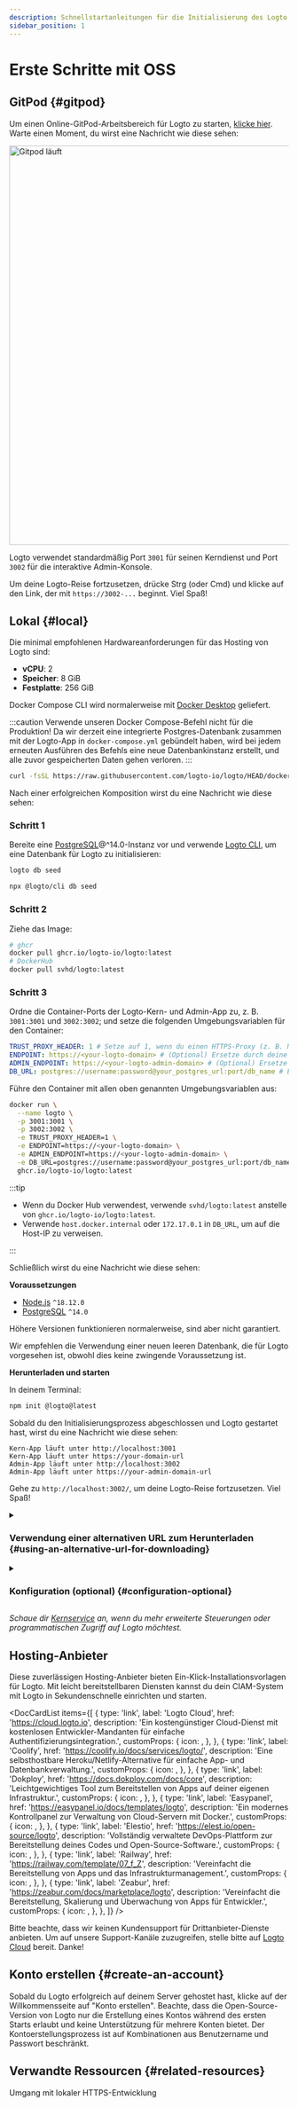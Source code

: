 ```yaml
---
description: Schnellstartanleitungen für die Initialisierung des Logto Open-Source-Dienstes (OSS).
sidebar_position: 1
---
```




# Erste Schritte mit OSS

## GitPod \{#gitpod}

Um einen Online-GitPod-Arbeitsbereich für Logto zu starten, <a href="https://gitpod.io/#https://github.com/logto-io/demo" target="_blank" rel="noopener">klicke hier</a>. Warte einen Moment, du wirst eine Nachricht wie diese sehen:

<p>
  <img src={gitpodRunning} alt="Gitpod läuft" width="720px" style={{ borderRadius: '4px' }} />
</p>

Logto verwendet standardmäßig Port `3001` für seinen Kerndienst und Port `3002` für die interaktive Admin-Konsole.

Um deine Logto-Reise fortzusetzen, drücke Strg (oder Cmd) und klicke auf den Link, der mit `https://3002-...` beginnt. Viel Spaß!

## Lokal \{#local}

Die minimal empfohlenen Hardwareanforderungen für das Hosting von Logto sind:

- **vCPU**: 2
- **Speicher**: 8 GiB
- **Festplatte**: 256 GiB

<Tabs>

<TabItem value="docker-compose" label="Docker Compose">

Docker Compose CLI wird normalerweise mit [Docker Desktop](https://www.docker.com/products/docker-desktop) geliefert.

:::caution
Verwende unseren Docker Compose-Befehl nicht für die Produktion! Da wir derzeit eine integrierte Postgres-Datenbank zusammen mit der Logto-App in `docker-compose.yml` gebündelt haben, wird bei jedem erneuten Ausführen des Befehls eine neue Datenbankinstanz erstellt, und alle zuvor gespeicherten Daten gehen verloren.
:::

```bash
curl -fsSL https://raw.githubusercontent.com/logto-io/logto/HEAD/docker-compose.yml | docker compose -p logto -f - up
```

Nach einer erfolgreichen Komposition wirst du eine Nachricht wie diese sehen:

</TabItem>

<TabItem value="docker" label="Docker">

<h3>Schritt 1</h3>

Bereite eine [PostgreSQL](https://www.postgresql.org/)@^14.0-Instanz vor und verwende [Logto CLI](/logto-oss/using-cli), um eine Datenbank für Logto zu initialisieren:

<Tabs groupId="cmd">

  <TabItem value="cli" label="CLI">

```bash
logto db seed
```

  </TabItem>
  <TabItem value="npx" label="npx">

```bash
npx @logto/cli db seed
```

  </TabItem>

</Tabs>

<h3>Schritt 2</h3>

Ziehe das Image:

```bash
# ghcr
docker pull ghcr.io/logto-io/logto:latest
# DockerHub
docker pull svhd/logto:latest
```

<h3>Schritt 3</h3>

Ordne die Container-Ports der Logto-Kern- und Admin-App zu, z. B. `3001:3001` und `3002:3002`; und setze die folgenden Umgebungsvariablen für den Container:

```yml
TRUST_PROXY_HEADER: 1 # Setze auf 1, wenn du einen HTTPS-Proxy (z. B. Nginx) vor Logto hast
ENDPOINT: https://<your-logto-domain> # (Optional) Ersetze durch deine Logto-Endpunkt-URL, wenn du eine benutzerdefinierte Domain verwendest
ADMIN_ENDPOINT: https://<your-logto-admin-domain> # (Optional) Ersetze durch deine Logto-Admin-URL, wenn du eine benutzerdefinierte Domain verwendest
DB_URL: postgres://username:password@your_postgres_url:port/db_name # Ersetze durch deinen Postgres DSN
```

Führe den Container mit allen oben genannten Umgebungsvariablen aus:

```bash
docker run \
  --name logto \
  -p 3001:3001 \
  -p 3002:3002 \
  -e TRUST_PROXY_HEADER=1 \
  -e ENDPOINT=https://<your-logto-domain> \
  -e ADMIN_ENDPOINT=https://<your-logto-admin-domain> \
  -e DB_URL=postgres://username:password@your_postgres_url:port/db_name \
  ghcr.io/logto-io/logto:latest
```

:::tip

- Wenn du Docker Hub verwendest, verwende `svhd/logto:latest` anstelle von `ghcr.io/logto-io/logto:latest`.
- Verwende `host.docker.internal` oder `172.17.0.1` in `DB_URL`, um auf die Host-IP zu verweisen.

:::

Schließlich wirst du eine Nachricht wie diese sehen:

</TabItem>

<TabItem value="npm" label="npm-init">

**Voraussetzungen**

- [Node.js](https://nodejs.org/) `^18.12.0`
- [PostgreSQL](https://postgresql.org/) `^14.0`

Höhere Versionen funktionieren normalerweise, sind aber nicht garantiert.

Wir empfehlen die Verwendung einer neuen leeren Datenbank, die für Logto vorgesehen ist, obwohl dies keine zwingende Voraussetzung ist.

**Herunterladen und starten**

In deinem Terminal:

```bash
npm init @logto@latest
```

Sobald du den Initialisierungsprozess abgeschlossen und Logto gestartet hast, wirst du eine Nachricht wie diese sehen:

</TabItem>

</Tabs>

```text
Kern-App läuft unter http://localhost:3001
Kern-App läuft unter https://your-domain-url
Admin-App läuft unter http://localhost:3002
Admin-App läuft unter https://your-admin-domain-url
```

Gehe zu `http://localhost:3002/`, um deine Logto-Reise fortzusetzen. Viel Spaß!

<details>

<summary>

### Verwendung einer alternativen URL zum Herunterladen \{#using-an-alternative-url-for-downloading}

</summary>

Wenn du eine URL für die Logto-Zip-Datei angeben möchtest, verwende die Option `--download-url`. Zum Beispiel:

```
npm init @logto@latest -- --download-url=https://github.com/logto-io/logto/releases/download/v1.2.2/logto.tar.gz
```

Beachte, dass das zusätzliche `--` erforderlich ist, damit NPM die Argumente übergibt.

</details>

<details>

<summary>

### Konfiguration (optional) \{#configuration-optional}

</summary>

Logto verwendet Umgebungsvariablen für die Konfiguration, zusammen mit der Unterstützung von `.env`-Dateien. Siehe [Konfiguration](/concepts/core-service/configuration) für detaillierte Nutzung und vollständige Variablenliste.

</details>

_Schaue dir [Kernservice](/concepts/core-service) an, wenn du mehr erweiterte Steuerungen oder programmatischen Zugriff auf Logto möchtest._

## Hosting-Anbieter

Diese zuverlässigen Hosting-Anbieter bieten Ein-Klick-Installationsvorlagen für Logto. Mit leicht bereitstellbaren Diensten kannst du dein CIAM-System mit Logto in Sekundenschnelle einrichten und starten.

<DocCardList
  items={[
    {
      type: 'link',
      label: 'Logto Cloud',
      href: 'https://cloud.logto.io',
      description:
        'Ein kostengünstiger Cloud-Dienst mit kostenlosen Entwickler-Mandanten für einfache Authentifizierungsintegration.',
      customProps: {
        icon: <LogtoIcon />,
      },
    },
    {
      type: 'link',
      label: 'Coolify',
      href: 'https://coolify.io/docs/services/logto/',
      description:
        'Eine selbsthostbare Heroku/Netlify-Alternative für einfache App- und Datenbankverwaltung.',
      customProps: {
        icon: <CoolifyIcon />,
      },
    },
    {
      type: 'link',
      label: 'Dokploy',
      href: 'https://docs.dokploy.com/docs/core',
      description:
        'Leichtgewichtiges Tool zum Bereitstellen von Apps auf deiner eigenen Infrastruktur.',
      customProps: {
        icon: <DokployIcon />,
      },
    },
    {
      type: 'link',
      label: 'Easypanel',
      href: 'https://easypanel.io/docs/templates/logto',
      description: 'Ein modernes Kontrollpanel zur Verwaltung von Cloud-Servern mit Docker.',
      customProps: {
        icon: <EasypanelIcon />,
      },
    },
    {
      type: 'link',
      label: 'Elestio',
      href: 'https://elest.io/open-source/logto',
      description:
        'Vollständig verwaltete DevOps-Plattform zur Bereitstellung deines Codes und Open-Source-Software.',
      customProps: {
        icon: <ElestioIcon />,
      },
    },
    {
      type: 'link',
      label: 'Railway',
      href: 'https://railway.com/template/07_f_Z',
      description: 'Vereinfacht die Bereitstellung von Apps und das Infrastrukturmanagement.',
      customProps: {
        icon: <RailwayIcon />,
      },
    },
    {
      type: 'link',
      label: 'Zeabur',
      href: 'https://zeabur.com/docs/marketplace/logto',
      description:
        'Vereinfacht die Bereitstellung, Skalierung und Überwachung von Apps für Entwickler.',
      customProps: {
        icon: <ZeaburIcon />,
      },
    },
  ]}
/>

Bitte beachte, dass wir keinen Kundensupport für Drittanbieter-Dienste anbieten. Um auf unsere Support-Kanäle zuzugreifen, stelle bitte auf [Logto Cloud](https://cloud.logto.io) bereit. Danke!

## Konto erstellen \{#create-an-account}

Sobald du Logto erfolgreich auf deinem Server gehostet hast, klicke auf der Willkommensseite auf "Konto erstellen". Beachte, dass die Open-Source-Version von Logto nur die Erstellung eines Kontos während des ersten Starts erlaubt und keine Unterstützung für mehrere Konten bietet. Der Kontoerstellungsprozess ist auf Kombinationen aus Benutzername und Passwort beschränkt.

## Verwandte Ressourcen \{#related-resources}

<Url href="https://blog.logto.io/local-https">Umgang mit lokaler HTTPS-Entwicklung</Url>
